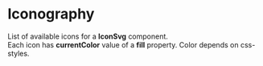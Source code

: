 

<Meta title="General/Iconography" />

# Iconography

List of available icons for a <b>IconSvg</b> component.<br/>
Each icon has <b>currentColor</b> value of a <b>fill</b> property. Color depends on css-styles.

<IconGallery>
  <IconItem name="add">
    <IconSvg name="add" />
  </IconItem>
  <IconItem name="adjust">
    <IconSvg name="adjust" />
  </IconItem>
  <IconItem name="air">
    <IconSvg name="air" />
  </IconItem>
  <IconItem name="ai">
    <IconSvg name="ai" />
  </IconItem>
  <IconItem name="airport-signal">
    <IconSvg name="airport-signal" />
  </IconItem>
  <IconItem name="alert">
    <IconSvg name="alert" />
  </IconItem>
  <IconItem name="approved">
    <IconSvg name="approved" />
  </IconItem>
  <IconItem name="arrow_left">
    <IconSvg name="arrow_left" />
  </IconItem>
  <IconItem name="arrow_right">
    <IconSvg name="arrow_right" />
  </IconItem>
  <IconItem name="arrow-keys">
    <IconSvg name="arrow-keys" />
  </IconItem>
  <IconItem name="arrow">
    <IconSvg name="arrow" />
  </IconItem>
  <IconItem name="arrowLeftBig">
    <IconSvg name="arrowLeftBig" />
  </IconItem>
  <IconItem name="astro">
    <IconSvg name="astro" />
  </IconItem>
  <IconItem name="astronaut_stars">
    <IconSvg name="astronaut_stars" />
  </IconItem>
  <IconItem name="astronaut">
    <IconSvg name="astronaut" />
  </IconItem>
  <IconItem name="bell">
    <IconSvg name="bell" />
  </IconItem>
  <IconItem name="bellRed">
    <IconSvg name="bellRed" />
  </IconItem>
  <IconItem name="bin">
    <IconSvg name="bin" />
  </IconItem>
  <IconItem name="blocks">
    <IconSvg name="blocks" />
  </IconItem>
  <IconItem name="bookmark">
    <IconSvg name="bookmark" />
  </IconItem>
  <IconItem name="calendar">
    <IconSvg name="calendar" />
  </IconItem>
  <IconItem name="calendarMinus">
    <IconSvg name="calendarMinus" />
  </IconItem>
  <IconItem name="call_connect">
    <IconSvg name="call_connect" />
  </IconItem>
  <IconItem name="call_disconnected">
    <IconSvg name="call_disconnected" />
  </IconItem>
  <IconItem name="camera">
    <IconSvg name="camera" />
  </IconItem>
  <IconItem name="cameraOff">
    <IconSvg name="cameraOff" />
  </IconItem>
  <IconItem name="cameraOn">
    <IconSvg name="cameraOn" />
  </IconItem>
  <IconItem name="chart">
    <IconSvg name="chart" />
  </IconItem>
  <IconItem name="chat">
    <IconSvg name="chat" />
  </IconItem>
  <IconItem name="check_large">
    <IconSvg name="check_large" />
  </IconItem>
  <IconItem name="check-on">
    <IconSvg name="check-on" />
  </IconItem>
  <IconItem name="check">
    <IconSvg name="check" />
  </IconItem>
  <IconItem name="checked">
      <IconSvg name="checked" />
    </IconItem>
  <IconItem name="checkmark">
    <IconSvg name="checkmark" />
  </IconItem>
  <IconItem name="chevron">
    <IconSvg name="chevron" />
  </IconItem>
  <IconItem name="chevron_down">
    <IconSvg name="chevron_down" />
  </IconItem>
  <IconItem name="chevron_left">
    <IconSvg name="chevron_left" />
  </IconItem>
  <IconItem name="chevron_right">
    <IconSvg name="chevron_right" />
  </IconItem>
  <IconItem name="chiro">
    <IconSvg name="chiro" />
  </IconItem>
  <IconItem name="clock-two">
    <IconSvg name="clock-two" />
  </IconItem>
  <IconItem name="clock">
    <IconSvg name="clock" />
  </IconItem>
  <IconItem name="close_large">
    <IconSvg name="close_large" />
  </IconItem>
  <IconItem name="close_small">
    <IconSvg name="close_small" />
  </IconItem>
  <IconItem name="collaboration">
    <IconSvg name="collaboration" />
  </IconItem>
  <IconItem name="collapse">
    <IconSvg name="collapse" />
  </IconItem>
  <IconItem name="collect">
    <IconSvg name="collect" />
  </IconItem>
  <IconItem name="connect">
    <IconSvg name="connect" />
  </IconItem>
  <IconItem name="controls">
    <IconSvg name="controls" />
  </IconItem>
  <IconItem name="copy_info">
    <IconSvg name="copy_info" />
  </IconItem>
  <IconItem name="copy">
    <IconSvg name="copy" />
  </IconItem>
  <IconItem name="cube">
    <IconSvg name="cube" />
  </IconItem>
  <IconItem name="cubicle">
    <IconSvg name="cubicle" />
  </IconItem>
  <IconItem name="cubicles">
    <IconSvg name="cubicles" />
  </IconItem>
  <IconItem name="denied">
    <IconSvg name="denied" />
  </IconItem>
  <IconItem name="direction-arrows">
    <IconSvg name="direction-arrows" />
  </IconItem>
  <IconItem name="discord">
    <IconSvg name="discord" />
  </IconItem>
  <IconItem name="distance_large">
    <IconSvg name="distance_large" />
  </IconItem>
  <IconItem name="distance_small">
    <IconSvg name="distance_small" />
  </IconItem>
  <IconItem name="document_add">
    <IconSvg name="document_add" />
  </IconItem>
  <IconItem name="document_info">
    <IconSvg name="document_info" />
  </IconItem>
  <IconItem name="document_request">
    <IconSvg name="document_request" />
  </IconItem>
  <IconItem name="document">
    <IconSvg name="document" />
  </IconItem>
  <IconItem name="drive">
    <IconSvg name="drive" />
  </IconItem>
  <IconItem name="edit">
    <IconSvg name="edit" />
  </IconItem>
  <IconItem name="ellipse">
    <IconSvg name="ellipse" />
  </IconItem>
  <IconItem name="email">
    <IconSvg name="email" />
  </IconItem>
  <IconItem name="enter">
    <IconSvg name="enter" />
  </IconItem>
  <IconItem name="enter_2">
    <IconSvg name="enter_2" />
  </IconItem>
  <IconItem name="exit">
    <IconSvg name="exit" />
  </IconItem>
  <IconItem name="expand_left_stop">
    <IconSvg name="expand_left_stop" />
  </IconItem>
  <IconItem name="expand_right_stop">
    <IconSvg name="expand_right_stop" />
  </IconItem>
  <IconItem name="expand">
    <IconSvg name="expand" />
  </IconItem>
  <IconItem name="explore">
    <IconSvg name="explore" />
  </IconItem>
  <IconItem name="facebook">
    <IconSvg name="facebook" />
  </IconItem>
  <IconItem name="favorite">
    <IconSvg name="favorite" />
  </IconItem>
  <IconItem name="feather">
    <IconSvg name="feather" />
  </IconItem>
  <IconItem name="figma">
    <IconSvg name="figma" />
  </IconItem>
  <IconItem name="file">
    <IconSvg name="file" />
  </IconItem>
  <IconItem name="flag">
    <IconSvg name="flag" />
  </IconItem>
  <IconItem name="fly-portal">
    <IconSvg name="fly-portal" />
  </IconItem>
  <IconItem name="fly-to">
    <IconSvg name="fly-to" />
  </IconItem>
  <IconItem name="fly-with-me">
    <IconSvg name="fly-with-me" />
  </IconItem>
  <IconItem name="full_alt_light">
    <IconSvg name="full_alt_light" />
  </IconItem>
  <IconItem name="fullscreen">
    <IconSvg name="fullscreen" />
  </IconItem>
  <IconItem name="gear">
    <IconSvg name="gear" />
  </IconItem>
  <IconItem name="go">
    <IconSvg name="go" />
  </IconItem>
  <IconItem name="grab-a-table">
    <IconSvg name="grab-a-table" />
  </IconItem>
  <IconItem name="group_add">
    <IconSvg name="group_add" />
  </IconItem>
  <IconItem name="group_chat">
    <IconSvg name="group_chat" />
  </IconItem>
  <IconItem name="group_remove">
    <IconSvg name="group_remove" />
  </IconItem>
  <IconItem name="group">
    <IconSvg name="group" />
  </IconItem>
  <IconItem name="hand_over">
    <IconSvg name="hand_over" />
  </IconItem>
  <IconItem name="hand_waiving">
    <IconSvg name="hand_waiving" />
  </IconItem>
  <IconItem name="hierarchy">
    <IconSvg name="hierarchy" />
  </IconItem>
  <IconItem name="high-five">
    <IconSvg name="high-five" />
  </IconItem>
  <IconItem name="home">
    <IconSvg name="home" />
  </IconItem>
  <IconItem name="idea">
    <IconSvg name="idea" />
  </IconItem>
  <IconItem name="info_2">
    <IconSvg name="info_2" />
  </IconItem>
  <IconItem name="info">
    <IconSvg name="info" />
  </IconItem>
  <IconItem name="instagram">
    <IconSvg name="instagram" />
  </IconItem>
  <IconItem name="telegram">
    <IconSvg name="telegram" />
  </IconItem>
  <IconItem name="invite-user">
    <IconSvg name="invite-user" />
  </IconItem>
  <IconItem name="king">
    <IconSvg name="king" />
  </IconItem>
  <IconItem name="kusama">
    <IconSvg name="kusama" />
  </IconItem>
  <IconItem name="leave-left">
    <IconSvg name="leave-left" />
  </IconItem>
  <IconItem name="leave">
    <IconSvg name="leave" />
  </IconItem>
  <IconItem name="lightbulb">
    <IconSvg name="lightbulb" />
  </IconItem>
  <IconItem name="lightningDuotone">
    <IconSvg name="lightningDuotone" />
  </IconItem>
  <IconItem name="lightningOutline">
    <IconSvg name="lightningOutline" />
  </IconItem>
  <IconItem name="link">
    <IconSvg name="link" />
  </IconItem>
  <IconItem name="linkedin">
    <IconSvg name="linkedin" />
  </IconItem>
  <IconItem name="live">
    <IconSvg name="live" />
  </IconItem>
  <IconItem name="locate">
    <IconSvg name="locate" />
  </IconItem>
  <IconItem name="location">
    <IconSvg name="location" />
  </IconItem>
  <IconItem name="locator">
    <IconSvg name="locator" />
  </IconItem>
  <IconItem name="lock">
    <IconSvg name="lock" />
  </IconItem>
  <IconItem name="locked">
    <IconSvg name="locked" />
  </IconItem>
  <IconItem name="logout">
    <IconSvg name="logout" />
  </IconItem>
  <IconItem name="marker">
    <IconSvg name="marker" />
  </IconItem>
  <IconItem name="monitor_upload">
    <IconSvg name="monitor_upload" />
  </IconItem>
  <IconItem name="meeting">
    <IconSvg name="meeting" />
  </IconItem>
  <IconItem name="menu_info">
    <IconSvg name="menu_info" />
  </IconItem>
  <IconItem name="message">
    <IconSvg name="message" />
  </IconItem>
  <IconItem name="microphoneOff">
    <IconSvg name="microphoneOff" />
  </IconItem>
  <IconItem name="microphoneOn">
    <IconSvg name="microphoneOn" />
  </IconItem>
  <IconItem name="minimap">
    <IconSvg name="minimap" />
  </IconItem>
  <IconItem name="minimise">
    <IconSvg name="minimise" />
  </IconItem>
  <IconItem name="miro">
    <IconSvg name="miro" />
  </IconItem>
  <IconItem name="mouse-pad">
    <IconSvg name="mouse-pad" />
  </IconItem>
  <IconItem name="move">
    <IconSvg name="move" />
  </IconItem>
  <IconItem name="music">
    <IconSvg name="music" />
  </IconItem>
  <IconItem name="my_location">
    <IconSvg name="my_location" />
  </IconItem>
  <IconItem name="navigate_2">
    <IconSvg name="navigate_2" />
  </IconItem>
  <IconItem name="navigate">
    <IconSvg name="navigate" />
  </IconItem>
  <IconItem name="no_fire">
    <IconSvg name="no_fire" />
  </IconItem>
  <IconItem name="non_visible">
    <IconSvg name="non_visible" />
  </IconItem>
  <IconItem name="notes">
    <IconSvg name="notes" />
  </IconItem>
  <IconItem name="notification">
    <IconSvg name="notification" />
  </IconItem>
  <IconItem name="options">
    <IconSvg name="options" />
  </IconItem>
  <IconItem name="paste_2">
    <IconSvg name="paste_2" />
  </IconItem>
  <IconItem name="paste">
    <IconSvg name="paste" />
  </IconItem>
  <IconItem name="pencil">
    <IconSvg name="pencil" />
  </IconItem>
  <IconItem name="people">
    <IconSvg name="people" />
  </IconItem>
  <IconItem name="person_2">
    <IconSvg name="person_2" />
  </IconItem>
  <IconItem name="person_add">
    <IconSvg name="person_add" />
  </IconItem>
  <IconItem name="person_idea">
    <IconSvg name="person_idea" />
  </IconItem>
  <IconItem name="person">
    <IconSvg name="person" />
  </IconItem>
  <IconItem name="photo_camera">
    <IconSvg name="photo_camera" />
  </IconItem>
  <IconItem name="picture">
    <IconSvg name="picture" />
  </IconItem>
  <IconItem name="picture_add">
    <IconSvg name="picture_add" />
  </IconItem>
  <IconItem name="picture_upload">
    <IconSvg name="picture_upload" />
  </IconItem>
  <IconItem name="pie_chart">
    <IconSvg name="pie_chart" />
  </IconItem>
  <IconItem name="pinterest">
    <IconSvg name="pinterest" />
  </IconItem>
  <IconItem name="planet">
    <IconSvg name="planet" />
  </IconItem>
  <IconItem name="plant">
    <IconSvg name="plant" />
  </IconItem>
  <IconItem name="play-button">
    <IconSvg name="play-button" />
  </IconItem>
  <IconItem name="play">
    <IconSvg name="play" />
  </IconItem>
  <IconItem name="play_two">
    <IconSvg name="play_two" />
  </IconItem>
  <IconItem name="pause">
    <IconSvg name="pause" />
  </IconItem>
  <IconItem name="player-backward">
    <IconSvg name="player-backward" />
  </IconItem>
  <IconItem name="player-forward">
    <IconSvg name="player-forward" />
  </IconItem>
  <IconItem name="player-mute">
    <IconSvg name="player-mute" />
  </IconItem>
  <IconItem name="player-pause">
    <IconSvg name="player-pause" />
  </IconItem>
  <IconItem name="player-unmute">
    <IconSvg name="player-unmute" />
  </IconItem>
  <IconItem name="polkadotprofile">
    <IconSvg name="polkadotprofile" />
  </IconItem>
  <IconItem name="presentation">
    <IconSvg name="presentation" />
  </IconItem>
  <IconItem name="profile_picture">
    <IconSvg name="profile_picture" />
  </IconItem>
  <IconItem name="profile">
    <IconSvg name="profile" />
  </IconItem>
  <IconItem name="q&a">
    <IconSvg name="q&a" />
  </IconItem>
  <IconItem name="question">
    <IconSvg name="question" />
  </IconItem>
  <IconItem name="questions">
    <IconSvg name="questions" />
  </IconItem>
  <IconItem name="qweasd">
    <IconSvg name="qweasd" />
  </IconItem>
  <IconItem name="rabbit_fill">
    <IconSvg name="rabbit_fill" />
  </IconItem>
  <IconItem name="rabbit">
    <IconSvg name="rabbit" />
  </IconItem>
  <IconItem name="record">
    <IconSvg name="record" />
  </IconItem>
  <IconItem name="record_two">
    <IconSvg name="record_two" />
  </IconItem>
  <IconItem name="record_stop">
    <IconSvg name="record_stop" />
  </IconItem>
  <IconItem name="redo">
    <IconSvg name="redo" />
  </IconItem>
  <IconItem name="refresh">
    <IconSvg name="refresh" />
  </IconItem>
  <IconItem name="remove-user">
    <IconSvg name="remove-user" />
  </IconItem>
  <IconItem name="requested">
    <IconSvg name="requested" />
  </IconItem>
  <IconItem name="reward">
    <IconSvg name="reward" />
  </IconItem>
  <IconItem name="rocket_flying">
    <IconSvg name="rocket_flying" />
  </IconItem>
  <IconItem name="rocket">
    <IconSvg name="rocket" />
  </IconItem>
  <IconItem name="screenshare">
    <IconSvg name="screenshare" />
  </IconItem>
  <IconItem name="search">
    <IconSvg name="search" />
  </IconItem>
  <IconItem name="send">
    <IconSvg name="send" />
  </IconItem>
  <IconItem name="settings">
    <IconSvg name="settings" />
  </IconItem>
  <IconItem name="settings-slider">
    <IconSvg name="settings-slider" />
  </IconItem>
  <IconItem name="share_location">
    <IconSvg name="share_location" />
  </IconItem>
  <IconItem name="share_screen">
    <IconSvg name="share_screen" />
  </IconItem>
  <IconItem name="share">
    <IconSvg name="share" />
  </IconItem>
  <IconItem name="shield-close">
    <IconSvg name="shield-close" />
  </IconItem>
  <IconItem name="shield-open">
    <IconSvg name="shield-open" />
  </IconItem>
  <IconItem name="shieldCheck">
    <IconSvg name="shieldCheck" />
  </IconItem>
  <IconItem name="shift-button">
    <IconSvg name="shift-button" />
  </IconItem>
  <IconItem name="skip">
    <IconSvg name="skip" />
  </IconItem>
  <IconItem name="skybox">
    <IconSvg name="skybox" />
  </IconItem>
  <IconItem name="slide_in">
    <IconSvg name="slide_in" />
  </IconItem>
  <IconItem name="smile">
    <IconSvg name="smile" />
  </IconItem>
  <IconItem name="smiley-face">
    <IconSvg name="smiley-face" />
  </IconItem>
  <IconItem name="solar-system">
    <IconSvg name="solar-system" />
  </IconItem>
  <IconItem name="sort">
    <IconSvg name="sort" />
  </IconItem>
  <IconItem name="sortOnAsc">
    <IconSvg name="sortOnAsc" />
  </IconItem>
  <IconItem name="sortOnDesc">
    <IconSvg name="sortOnDesc" />
  </IconItem>
  <IconItem name="sound_add">
    <IconSvg name="sound_add" />
  </IconItem>
  <IconItem name="sound_louder">
    <IconSvg name="sound_louder" />
  </IconItem>
  <IconItem name="sound_off">
    <IconSvg name="sound_off" />
  </IconItem>
  <IconItem name="sound_wave">
    <IconSvg name="sound_wave" />
  </IconItem>
  <IconItem name="sound">
    <IconSvg name="sound" />
  </IconItem>
  <IconItem name="space-bar">
    <IconSvg name="space-bar" />
  </IconItem>
  <IconItem name="square-light">
    <IconSvg name="square-light" />
  </IconItem>
  <IconItem name="stage_mode">
    <IconSvg name="stage_mode" />
  </IconItem>
  <IconItem name="stage">
    <IconSvg name="stage" />
  </IconItem>
  <IconItem name="stake">
    <IconSvg name="stake" />
  </IconItem>
  <IconItem name="star_favorite">
    <IconSvg name="star_favorite" />
  </IconItem>
  <IconItem name="star_small">
    <IconSvg name="star_small" />
  </IconItem>
  <IconItem name="star">
    <IconSvg name="star" />
  </IconItem>
  <IconItem name="starOn">
    <IconSvg name="starOn" />
  </IconItem>
  <IconItem name="stats">
    <IconSvg name="stats" />
  </IconItem>
  <IconItem name="status-2">
    <IconSvg name="status-2" />
  </IconItem>
  <IconItem name="status">
    <IconSvg name="status" />
  </IconItem>
  <IconItem name="stop">
    <IconSvg name="stop" />
  </IconItem>
  <IconItem name="talisman">
    <IconSvg name="talisman" />
  </IconItem>
  <IconItem name="coinbase">
    <IconSvg name="coinbase" />
  </IconItem>
  <IconItem name="metamask">
      <IconSvg name="metamask" />
    </IconItem>
  <IconItem name="talk">
    <IconSvg name="talk" />
  </IconItem>
  <IconItem name="telescope_2">
    <IconSvg name="telescope_2" />
  </IconItem>
  <IconItem name="tiles">
    <IconSvg name="tiles" />
  </IconItem>
  <IconItem name="time">
    <IconSvg name="time" />
  </IconItem>
  <IconItem name="transmit">
    <IconSvg name="transmit" />
  </IconItem>
  <IconItem name="trash">
    <IconSvg name="trash" />
  </IconItem>
  <IconItem name="twitter">
    <IconSvg name="twitter" />
  </IconItem>
  <IconItem name="typing">
    <IconSvg name="typing" />
  </IconItem>
  <IconItem name="undo">
    <IconSvg name="undo" />
  </IconItem>
  <IconItem name="upload">
    <IconSvg name="upload" />
  </IconItem>
  <IconItem name="user-network">
    <IconSvg name="user-network" />
  </IconItem>
  <IconItem name="vector">
    <IconSvg name="vector" />
  </IconItem>
  <IconItem name="vibe">
    <IconSvg name="vibe" />
  </IconItem>
  <IconItem name="video_upload">
    <IconSvg name="video_upload" />
  </IconItem>
  <IconItem name="vimeo">
    <IconSvg name="vimeo" />
  </IconItem>
  <IconItem name="visible">
    <IconSvg name="visible" />
  </IconItem>
  <IconItem name="voice_chat">
    <IconSvg name="voice_chat" />
  </IconItem>
  <IconItem name="wallet">
    <IconSvg name="wallet" />
  </IconItem>
  <IconItem name="warning">
    <IconSvg name="warning" />
  </IconItem>
  <IconItem name="warning2">
    <IconSvg name="warning2" />
  </IconItem>
  <IconItem name="whitelist">
    <IconSvg name="whitelist" />
  </IconItem>
  <IconItem name="youtube">
    <IconSvg name="youtube" />
  </IconItem>
</IconGallery>
